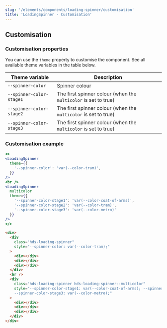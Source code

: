 ```yaml
---
slug: '/elements/components/loading-spinner/customisation'
title: 'LoadingSpinner - Customisation'
---
```



## Customisation

### Customisation properties
You can use the `theme` property to customise the component. See all available theme variables in the table below.

| Theme variable                           | Description                                                     |
| ---------------------------------------- | --------------------------------------------------------------- |
| `--spinner-color`                        | Spinner colour                                                  |
| `--spinner-color-stage1`                 | The first spinner colour (when the `multicolor` is set to true) |
| `--spinner-color-stage2`                 | The first spinner colour (when the `multicolor` is set to true) |
| `--spinner-color-stage3`                 | The first spinner colour (when the `multicolor` is set to true) |

### Customisation example
<Playground>


```jsx
<>
<LoadingSpinner
  theme={{
    '--spinner-color': 'var(--color-tram)',
  }}
/>
<br />
<LoadingSpinner
  multicolor
  theme={{
    '--spinner-color-stage1': 'var(--color-coat-of-arms)',
    '--spinner-color-stage2': 'var(--color-tram)',
    '--spinner-color-stage3': 'var(--color-metro)'
  }}
/>
</>
```

```html
<div>
  <div
    class="hds-loading-spinner"
    style="--spinner-color: var(--color-tram);"
  >
    <div></div>
    <div></div>
    <div></div>
  </div>
  <br />
  <div
    class="hds-loading-spinner hds-loading-spinner--multicolor"
    style="--spinner-color-stage1: var(--color-coat-of-arms); --spinner-color-stage2: var(--color-tram);
    --spinner-color-stage3: var(--color-metro);"
  >
    <div></div>
    <div></div>
    <div></div>
  </div>
</div>
```

</Playground>

